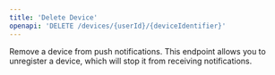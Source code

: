 ```yaml
---
title: 'Delete Device'
openapi: 'DELETE /devices/{userId}/{deviceIdentifier}'
---
```


Remove a device from push notifications. This endpoint allows you to unregister a device, which will stop it from receiving notifications. 